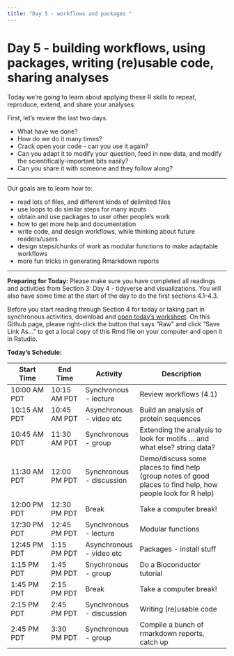 ```yaml
---
title: "Day 5 - workflows and packages "
---
```


# Day 5 - building workflows, using packages, writing (re)usable code, sharing analyses

Today we're going to learn about applying these R 
skills to 
repeat, reproduce, extend, and share your analyses.

First, let's review the last two days.

<!-- exercise -->

- What have we done?
- How do we do it many times?
- Crack open your code - can you use it again?
- Can you adapt it to modify your question, 
  feed in new data, and modify the
  scientifically-important bits easily?
- Can you share it with someone and they follow
  along?

---

Our goals are to learn how to:

- read lots of files, and different kinds of delimited files
- use loops to do similar steps for many inputs
- obtain and use packages to user other people's work
- how to get more help and documentation
- write code, and design workflows, while thinking about future readers/users
- design steps/chunks of work as modular functions to make adaptable workflows
- more fun tricks in generating Rmarkdown reports

---

**Preparing for Today:**
Please make sure you have completed all readings and activities from 
Section 3: Day 4 - tidyverse and visualizations. You will also have some time 
at the start of the day to do the first sections 4.1-4.3.

Before you start reading through Section 4 for today or taking part in synchronous activities, download and [open today's worksheet](https://github.com/darachm/dll-r/blob/main/worksheets/dll-r_Day5_Lab.Rmd). On this Github page, please right-click the button that says "Raw" and click "Save Link As..." to get a local copy of this Rmd file on your computer and open it in Rstudio.

**Today's Schedule:**

|   Start Time  |   End Time   |   Activity    |          Description          |
| ------------- | -----------  | ------------- | ----------------------------- |
| 10:00 AM PDT  | 10:15 AM PDT | Synchronous - lecture  | Review workflows (4.1)        |
| 10:15 AM PDT  | 10:45 AM PDT | Asynchronous - video etc | Build an analysis of protein sequences |
| 10:45 AM PDT  | 11:30 AM PDT | Synchronous - group  | Extending the analysis to look for motifs ... and what else? string data?  |
| 11:30 AM PDT  | 12:00 PM PDT | Synchronous - discussion  | Demo/discuss some places to find help (group notes of good places to find help, how people look for R help) |
| 12:00 PM PDT  | 12:30 PM PDT | Break  | Take a computer break!        |
| 12:30 PM PDT  | 12:45 PM PDT | Synchronous - lecture  | Modular functions |
| 12:45 PM PDT  | 1:15 PM PDT | Asynchronous - video etc  | Packages - install stuff |
| 1:15 PM PDT  | 1:45 PM PDT | Snychronous - group  | Do a Bioconductor tutorial |
| 1:45 PM PDT   | 2:15 PM PDT | Break   |  Take a computer break!       |
| 2:15 PM PDT   | 2:45 PM PDT | Synchronous - discussion  | Writing (re)usable code |
| 2:45 PM PDT   | 3:30 PM PDT | Synchronous - group  | Compile a bunch of rmarkdown reports, catch up |


